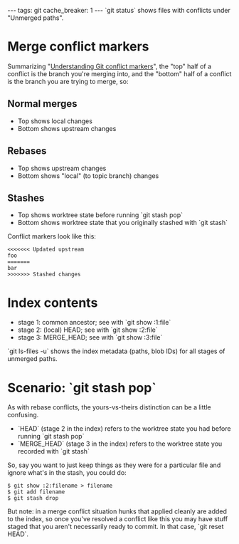 ---
tags: git
cache_breaker: 1
---
`git status` shows files with conflicts under "Unmerged paths".

= Merge conflict markers =

Summarizing "[[Understanding Git conflict markers]]", the "top" half of a conflict is the branch you're merging into, and the "bottom" half of a conflict is the branch you are trying to merge, so:

== Normal merges ==

* Top shows local changes
* Bottom shows upstream changes

== Rebases ==

* Top shows upstream changes
* Bottom shows "local" (to topic branch) changes

== Stashes ==

* Top shows worktree state before running `git stash pop`
* Bottom shows worktree state that you originally stashed with `git stash`

Conflict markers look like this:

<pre><<<<<<< Updated upstream
foo
=======
bar
>>>>>>> Stashed changes</pre>

= Index contents =

* stage 1: common ancestor; see with `git show :1:file`
* stage 2: (local) HEAD; see with `git show :2:file`
* stage 3: MERGE_HEAD; see with `git show :3:file`

`git ls-files -u` shows the index metadata (paths, blob IDs) for all stages of unmerged paths.

= Scenario: `git stash pop` =

As with rebase conflicts, the yours-vs-theirs distinction can be a little confusing.

* `HEAD` (stage 2 in the index) refers to the worktree state you had before running `git stash pop`
* `MERGE_HEAD` (stage 3 in the index) refers to the worktree state you recorded with `git stash`

So, say you want to just keep things as they were for a particular file and ignore what's in the stash, you could do:

<pre lang="shell">$ git show :2:filename > filename
$ git add filename
$ git stash drop</pre>

But note: in a merge conflict situation hunks that applied cleanly are added to the index, so once you've resolved a conflict like this you may have stuff staged that you aren't necessarily ready to commit. In that case, `git reset HEAD`.
